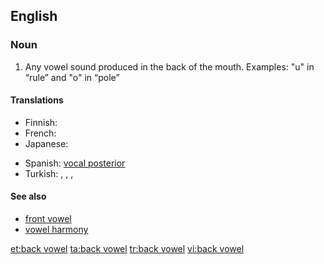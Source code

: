 ==English==
{{wikipedia}}

===Noun===
{{en-noun|sg=[[back]] [[vowel]]}}

# {{phonetics}} Any vowel sound produced in the back of the mouth. Examples: "u" in “rule” and "o" in “pole”

====Translations====
{{trans-top|Any vowel sound produced in the back of the mouth}}
* Finnish: {{t-|fi|takavokaali}}
* French: {{t|fr|voyelle postérieure|f}}
* Japanese: {{t|ja|後舌母音|tr=atojitaboin|sc=Jpan}}
{{trans-mid}}
* Spanish: [[vocal posterior]] {{m}}
* Turkish: {{t+|tr|kalın ünlü}},  {{t|tr|kalın sesli}},  {{t|tr|art ünlü}},  {{t|tr|art sesli}}
{{trans-bottom}}

====See also====
* [[front vowel]]
* [[vowel harmony]]

[[et:back vowel]]
[[ta:back vowel]]
[[tr:back vowel]]
[[vi:back vowel]]